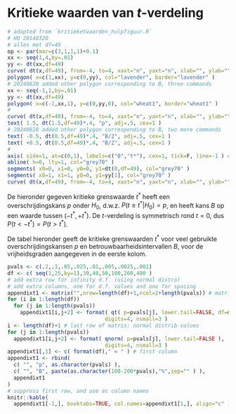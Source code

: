 # Kritieke waarden van $t$-verdeling {#app-kritieketwaarden}

```r
# adapted from `kritieketwaarden_hulpfiguur.R`
# HQ 20140320
# alles met df=49
op <- par(mar=c(3,1,1,1)+0.1)
xx <- seq(1,4,by=.01)
yy <- dt(xx,df=49)
curve( dt(x,df=49), from=-4, to=4, xaxt="n", yaxt="n", xlab="", ylab="", bty="n", lwd=3 )
polygon( x=c(1,xx), y=c(0,yy), col="lavender", border="lavender" )
# 20240828 added other polygon corresponding to B, three commands
xx <- seq(-1,1,by=.01) 
yy <- dt(xx,df=49)
polygon( x=c(-1,xx,1), y=c(0,yy,0), col="wheat1", border="wheat1" )
#
curve( dt(x,df=49), from=-4, to=4, xaxt="n", yaxt="n", xlab="", ylab="", bty="n", lwd=3, add=TRUE )
text( 1.5, dt(1.5,df=49)*.4, "p", adj=.5, cex=1 )
# 20240828 added other polygon corresponding to B, two more commands
text( -0.5, dt(0.5,df=49)*.4, "B/2", adj=.5, cex=1 )
text( +0.5, dt(0.5,df=49)*.4, "B/2", adj=.5, cex=1 )
#
axis( side=1, at=c(0,1), labels=c("0","t*"), cex=1, tick=F, line=-1 ) # cex is ignored
abline( h=0, lty=1, col="grey70" )
segments( x0=0, x1=0, y0=0, y1=dt(0,df=49), col="grey70" )
segments( x0=1, x1=1, y0=0, y1=yy[1], col="grey70" )
curve( dt(x,df=49), from=-4, to=4, xaxt="n", yaxt="n", xlab="", ylab="", bty="n", lwd=3, add=TRUE )
```


De hieronder gegeven kritieke grenswaarde $t^*$ heeft een overschrijdingskans $p$
onder $H_0$, d.w.z. $P(t \geq t^*|H_0)=p$, en heeft kans $B$ op een
waarde tussen $(-t^*, +t^*)$. De $t$-verdeling is symmetrisch rond
$t=0$, dus $P(t < -t^*) = P(t > t^*)$.

De tabel hieronder geeft de kritieke grenswaarden $t^*$ voor veel gebruikte overschrijdingskansen $p$ en betrouwbaarheidsintervallen $B$, voor de vrijheidsgraden aangegeven in de eerste kolom. 


```r
pvals <- c(.2,.1,.05,.025,.01,.005,.0025,.001)
df <- c( seq(1,25,by=1),30,40,50,100,200,400 ) 
# add extra row for infinity d.f. (using normal distro)
# add extra columns, one for d.f. values and one for spacing
appendixt1 <- matrix("",nrow=length(df)+1,ncol=2+length(pvals)) # matrix of char strings
for (i in 1:length(df)) 
  for (j in 1:length(pvals))
    appendixt1[i,j+2] <- format( qt( p=pvals[j], lower.tail=FALSE, df=df[i] ),
                               digits=4, nsmall=3 )
i <- length(df)+1 # last row of matrix: normal distrib values
for (j in 1:length(pvals))
  appendixt1[i,j+2] <- format( qnorm( p=pvals[j], lower.tail=FALSE ),
                               digits=4, nsmall=3 )
appendixt1[,1] <- c( format(df)," ∞ " ) # first column
appendixt1 <- rbind(
  c( "", "p", as.character(pvals) ),
  c( "", "B", paste(as.character(100-200*pvals),"%",sep="" ) ),
  appendixt1
)
# suppress first row, and use as column names
knitr::kable(
  appendixt1[-1,], booktabs=TRUE, col.names=appendixt1[1,], align="c" )
```
